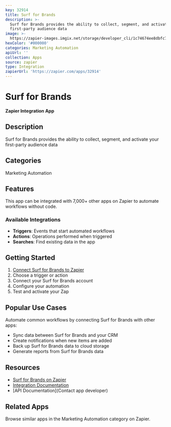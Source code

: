 ```yaml
---
key: 32914
title: Surf for Brands
description: >-
  Surf for Brands provides the ability to collect, segment, and activate your
  first-party audience data
image: >-
  https://zapier-images.imgix.net/storage/developer_cli/1c74674ee8dbfc750b44fcd467436cef.png?auto=format%2Ccompress&ixlib=python-3.0.0&q=50
hexColor: '#000000'
categories: Marketing Automation
apiUrl: ''
collection: Apps
source: zapier
type: Integration
zapierUrl: 'https://zapier.com/apps/32914'
---
```

# Surf for Brands

**Zapier Integration App**

## Description

Surf for Brands provides the ability to collect, segment, and activate your first-party audience data

## Categories

Marketing Automation

## Features

This app can be integrated with 7,000+ other apps on Zapier to automate workflows without code.

### Available Integrations

- **Triggers**: Events that start automated workflows
- **Actions**: Operations performed when triggered
- **Searches**: Find existing data in the app

## Getting Started

1. [Connect Surf for Brands to Zapier](https://zapier.com/apps/32914)
2. Choose a trigger or action
3. Connect your Surf for Brands account
4. Configure your automation
5. Test and activate your Zap

## Popular Use Cases

Automate common workflows by connecting Surf for Brands with other apps:

- Sync data between Surf for Brands and your CRM
- Create notifications when new items are added
- Back up Surf for Brands data to cloud storage
- Generate reports from Surf for Brands data

## Resources

- [Surf for Brands on Zapier](https://zapier.com/apps/32914)
- [Integration Documentation](https://zapier.com/apps/32914/integrations)
- [API Documentation](Contact app developer)

## Related Apps

Browse similar apps in the Marketing Automation category on Zapier.
